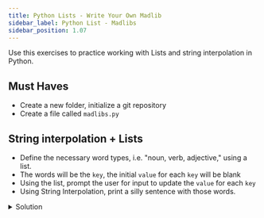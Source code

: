 ```yaml
---
title: Python Lists - Write Your Own Madlib
sidebar_label: Python List - Madlibs
sidebar_position: 1.07
---
```


Use this exercises to practice working with Lists and string interpolation in Python.

## Must Haves

- Create a new folder, initialize a git repository
- Create a file called `madlibs.py`

## String interpolation + Lists

- Define the necessary word types, i.e. "noun, verb, adjective," using a list.
- The words will be the `key`, the initial `value` for each `key` will be blank
- Using the list, prompt the user for input to update the `value` for each `key`
- Using String Interpolation, print a silly sentence with those words.

<details>
<summary>Solution</summary>
```python
madlib_word_choices = {
    "noun": "",
    "verb": "",
    "adjective": ""
}

madlib_word_choices["noun"] = input("Enter a noun: ")
madlib_word_choices["verb"] = input("Enter a verb: ")
madlib_word_choices["adjective"] = input("Enter an adjective: ")

print("The %s %s is %s" % (madlib_word_choices['adjective'], madlib_word_choices['noun'], madlib_word_choices['verb']))
```
</details>
